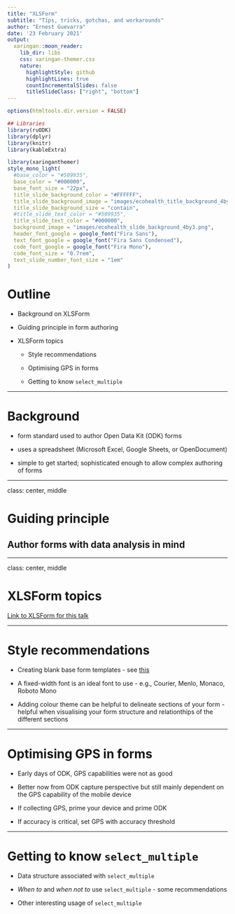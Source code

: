```yaml
---
title: "XLSForm"
subtitle: "Tips, tricks, gotchas, and workarounds"  
author: "Ernest Guevarra"
date: '23 February 2021'
output:
  xaringan::moon_reader:
    lib_dir: libs
    css: xaringan-themer.css
    nature:
      highlightStyle: github
      highlightLines: true
      countIncrementalSlides: false
      titleSlideClass: ["right", "bottom"]
---
```


```r
options(htmltools.dir.version = FALSE)

## Libraries
library(ruODK)
library(dplyr)
library(knitr)
library(kableExtra)
```

```r
library(xaringanthemer)
style_mono_light(
  #base_color = "#509935",
  base_color = "#000000",
  base_font_size = "22px",
  title_slide_background_color = "#FFFFFF",
  title_slide_background_image = "images/ecohealth_title_background_4by3.png",
  title_slide_background_size = "contain",
  #title_slide_text_color = "#509935",
  title_slide_text_color = "#000000",
  background_image = "images/ecohealth_slide_background_4by3.png",
  header_font_google = google_font("Fira Sans"),
  text_font_google = google_font("Fira Sans Condensed"),
  code_font_google = google_font("Fira Mono"),
  code_font_size = "0.7rem",
  text_slide_number_font_size = "1em"
)
```


# Outline

* Background on XLSForm

* Guiding principle in form authoring

* XLSForm topics

    - Style recommendations

    - Optimising GPS in forms

    - Getting to know `select_multiple`
    
---

# Background

* form standard used to author Open Data Kit (ODK) forms

* uses a spreadsheet (Microsoft Excel, Google Sheets, or OpenDocument)

* simple to get started; sophisticated enough to allow complex authoring of forms

---

class: center, middle

# Guiding principle

## Author forms with data analysis in mind

---

class: center, middle

# XLSForm topics

[Link to XLSForm for this talk](https://docs.google.com/spreadsheets/d/1-u3ogfGSWbcb1m9yduWyXgXx9WTCAl56Mk8vMl9w_GY/edit?usp=sharing)

---

# Style recommendations

* Creating blank base form templates - see [this](https://docs.google.com/spreadsheets/d/1Hkogz5B92OnyyHt7C-bAXpB4md2jPXFVWecebGlQwGs/edit?usp=sharing)

* A fixed-width font is an ideal font to use - e.g., Courier, Menlo, Monaco, Roboto Mono

* Adding colour theme can be helpful to delineate sections of your form - helpful when visualising your form structure and relationthips of the different sections

---

# Optimising GPS in forms

* Early days of ODK, GPS capabilities were not as good

* Better now from ODK capture perspective but still mainly dependent on the GPS capability of the mobile device

* If collecting GPS, prime your device and prime ODK

* If accuracy is critical, set GPS with accuracy threshold

---

# Getting to know `select_multiple`

* Data structure associated with `select_multiple`

* _When to_ and _when not to_ use `select_multiple` - some recommendations

* Other interesting usage of `select_multiple`

